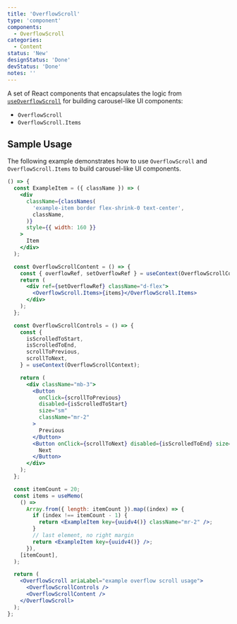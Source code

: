 ```yaml
---
title: 'OverflowScroll'
type: 'component'
components:
  - OverflowScroll
categories:
  - Content
status: 'New'
designStatus: 'Done'
devStatus: 'Done'
notes: ''
---
```


A set of React components that encapsulates the logic from [`useOverflowScroll`](/components/overflowscroll/useoverflowscroll) for building carousel-like UI components:

- `OverflowScroll`
- `OverflowScroll.Items`

## Sample Usage

The following example demonstrates how to use `OverflowScroll` and `OverflowScroll.Items` to build carousel-like UI components.

```jsx live
() => {
  const ExampleItem = ({ className }) => (
    <div
      className={classNames(
        'example-item border flex-shrink-0 text-center',
        className,
      )}
      style={{ width: 160 }}
    >
      Item
    </div>
  );

  const OverflowScrollContent = () => {
    const { overflowRef, setOverflowRef } = useContext(OverflowScrollContext);
    return (
      <div ref={setOverflowRef} className="d-flex">
        <OverflowScroll.Items>{items}</OverflowScroll.Items>
      </div>
    );
  };

  const OverflowScrollControls = () => {
    const {
      isScrolledToStart,
      isScrolledToEnd,
      scrollToPrevious,
      scrollToNext,
    } = useContext(OverflowScrollContext);

    return (
      <div className="mb-3">
        <Button
          onClick={scrollToPrevious}
          disabled={isScrolledToStart}
          size="sm"
          className="mr-2"
        >
          Previous
        </Button>
        <Button onClick={scrollToNext} disabled={isScrolledToEnd} size="sm">
          Next
        </Button>
      </div>
    );
  };

  const itemCount = 20;
  const items = useMemo(
    () =>
      Array.from({ length: itemCount }).map((index) => {
        if (index !== itemCount - 1) {
          return <ExampleItem key={uuidv4()} className="mr-2" />;
        }
        // last element, no right margin
        return <ExampleItem key={uuidv4()} />;
      }),
    [itemCount],
  );

  return (
    <OverflowScroll ariaLabel="example overflow scroll usage">
      <OverflowScrollControls />
      <OverflowScrollContent />
    </OverflowScroll>
  );
};
```
